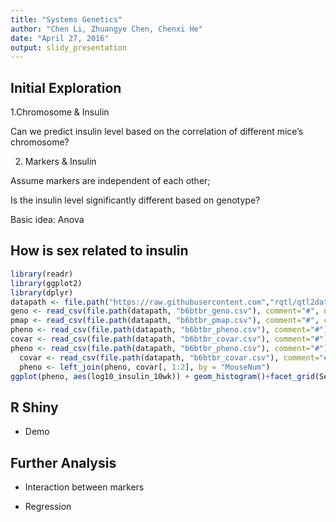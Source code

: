 ```yaml
---
title: "Systems Genetics"
author: "Chen Li, Zhuangye Chen, Chenxi He"
date: "April 27, 2016"
output: slidy_presentation
---
```


## Initial Exploration 

1.Chromosome & Insulin
 
 Can we predict insulin level based on the correlation of different mice's chromosome?
 
 
 
2. Markers & Insulin
 
 Assume markers are independent of each other;
 
 Is the insulin level significantly different based on genotype?
 
 Basic idea: Anova

## How is sex related to insulin
```r
library(readr)
library(ggplot2)
library(dplyr)
datapath <- file.path("https://raw.githubusercontent.com","rqtl/qtl2data/master/B6BTBR")
geno <- read_csv(file.path(datapath, "b6btbr_geno.csv"), comment="#", na=c("","NA","-"))
pmap <- read_csv(file.path(datapath, "b6btbr_pmap.csv"), comment="#", col_types=list(col_character(),col_character(),col_double()))
pheno <- read_csv(file.path(datapath, "b6btbr_pheno.csv"), comment="#")
covar <- read_csv(file.path(datapath, "b6btbr_covar.csv"), comment="#")
pheno <- read_csv(file.path(datapath, "b6btbr_pheno.csv"), comment="#")
  covar <- read_csv(file.path(datapath, "b6btbr_covar.csv"), comment="#")
  pheno <- left_join(pheno, covar[, 1:2], by = "MouseNum")
ggplot(pheno, aes(log10_insulin_10wk)) + geom_histogram()+facet_grid(Sex~.)
```

## R Shiny




- Demo

## Further Analysis

- Interaction between markers 

- Regression
